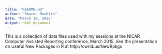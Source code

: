 ```yaml
---
title: "README.md"
author: "Sharon Machlis"
date: "March 10, 2015"
output: html_document
---
```


This is a collection of data files used with my sessions at the NICAR Computer Assisted Reporting conference, March 2015. See the presentation on Useful New Packages in R at http://cwrld.us/NewRpkgs

